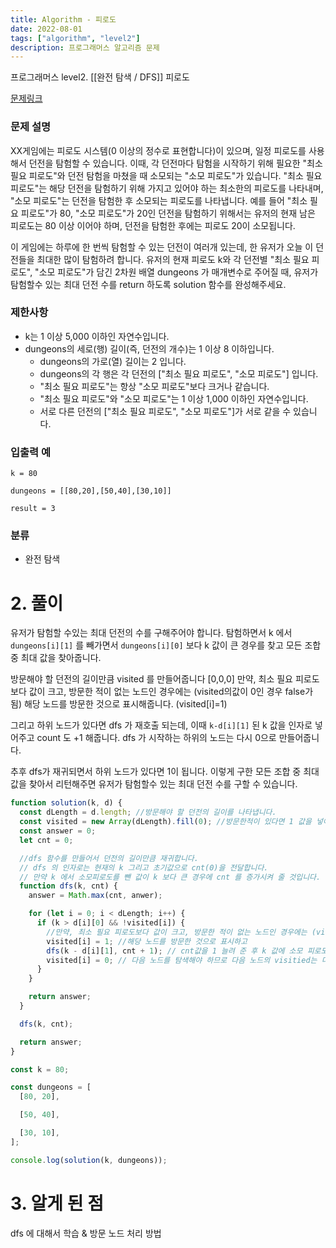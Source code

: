 ```yaml
---
title: Algorithm - 피로도
date: 2022-08-01
tags: ["algorithm", "level2"]
description: 프로그래머스 알고리즘 문제
---
```


프로그래머스 level2. [[완전 탐색 / DFS]] 피로도

[문제링크](https://school.programmers.co.kr/learn/courses/30/lessons/87946)

### 문제 설명

XX게임에는 피로도 시스템(0 이상의 정수로 표현합니다)이 있으며, 일정 피로도를 사용해서 던전을 탐험할 수 있습니다. 이때, 각 던전마다 탐험을 시작하기 위해 필요한 "최소 필요 피로도"와 던전 탐험을 마쳤을 때 소모되는 "소모 피로도"가 있습니다. "최소 필요 피로도"는 해당 던전을 탐험하기 위해 가지고 있어야 하는 최소한의 피로도를 나타내며, "소모 피로도"는 던전을 탐험한 후 소모되는 피로도를 나타냅니다. 예를 들어 "최소 필요 피로도"가 80, "소모 피로도"가 20인 던전을 탐험하기 위해서는 유저의 현재 남은 피로도는 80 이상 이어야 하며, 던전을 탐험한 후에는 피로도 20이 소모됩니다.

이 게임에는 하루에 한 번씩 탐험할 수 있는 던전이 여러개 있는데, 한 유저가 오늘 이 던전들을 최대한 많이 탐험하려 합니다. 유저의 현재 피로도 k와 각 던전별 "최소 필요 피로도", "소모 피로도"가 담긴 2차원 배열 dungeons 가 매개변수로 주어질 때, 유저가 탐험할수 있는 최대 던전 수를 return 하도록 solution 함수를 완성해주세요.

### 제한사항

- k는 1 이상 5,000 이하인 자연수입니다.
- dungeons의 세로(행) 길이(즉, 던전의 개수)는 1 이상 8 이하입니다.
  - dungeons의 가로(열) 길이는 2 입니다.
  - dungeons의 각 행은 각 던전의 ["최소 필요 피로도", "소모 피로도"] 입니다.
  - "최소 필요 피로도"는 항상 "소모 피로도"보다 크거나 같습니다.
  - "최소 필요 피로도"와 "소모 피로도"는 1 이상 1,000 이하인 자연수입니다.
  - 서로 다른 던전의 ["최소 필요 피로도", "소모 피로도"]가 서로 같을 수 있습니다.

### 입출력 예

```
k = 80

dungeons = [[80,20],[50,40],[30,10]]

result = 3
```

### 분류

- 완전 탐색

# 2. 풀이

유저가 탐험할 수있는 최대 던전의 수를 구해주어야 합니다.
탐험하면서 k 에서 `dungeons[i][1]` 를 빼가면서 `dungeons[i][0]` 보다 k 값이 큰 경우를 찾고 모든 조합 중 최대 값을 찾아줍니다.

방문해야 할 던전의 길이만큼 visited 를 만들어줍니다 [0,0,0]
만약, 최소 필요 피로도보다 값이 크고, 방문한 적이 없는 노드인 경우에는 (visited의값이 0인 경우 false가 됨) 해당 노드를 방문한 것으로 표시해줍니다. (visited[i]=1)

그리고 하위 노드가 있다면 dfs 가 재호출 되는데, 이때 `k-d[i][1]` 된 k 값을 인자로 넣어주고 count 도 +1 해줍니다. dfs 가 시작하는 하위의 노드는 다시 0으로 만들어줍니다.

추후 dfs가 재귀되면서 하위 노드가 있다면 1이 됩니다. 이렇게 구한 모든 조합 중 최대 값을 찾아서 리턴해주면 유저가 탐험할수 있는 최대 던전 수를 구할 수 있습니다.

```js
function solution(k, d) {
  const dLength = d.length; //방문해야 할 던전의 길이를 나타냅니다.
  const visited = new Array(dLength).fill(0); //방문한적이 있다면 1 값을 넣어줄 변수를 던전의 길이만큼 만들어줍니다.
  const answer = 0;
  let cnt = 0;

  //dfs 함수를 만들어서 던전의 길이만큼 재귀합니다.
  // dfs 의 인자로는 현재의 k 그리고 초기값으로 cnt(0)을 전달합니다.
  // 만약 k 에서 소모피로도를 뺀 값이 k 보다 큰 경우에 cnt 를 증가시켜 줄 것입니다.
  function dfs(k, cnt) {
    answer = Math.max(cnt, anwer);

    for (let i = 0; i < dLength; i++) {
      if (k > d[i][0] && !visited[i]) {
        //만약, 최소 필요 피로도보다 값이 크고, 방문한 적이 없는 노드인 경우에는 (visited의값이 0인 경우 false)
        visited[i] = 1; //해당 노드를 방문한 것으로 표시하고
        dfs(k - d[i][1], cnt + 1); // cnt값을 1 늘려 준 후 k 값에 소모 피로도를 빼 준 후 다음 노드를 탐색합니다. dfs
        visited[i] = 0; // 다음 노드를 탐색해야 하므로 다음 노드의 visitied는 다시 0으로 만들어줍니다. 즉 하위 노드가 있는 경우라면 계속 아래로 내려가며 부모의 노드 visitied 값을 1 로 만들면서 탐색합니다.
      }
    }

    return answer;
  }

  dfs(k, cnt);

  return answer;
}

const k = 80;

const dungeons = [
  [80, 20],

  [50, 40],

  [30, 10],
];

console.log(solution(k, dungeons));
```

# 3. 알게 된 점

dfs 에 대해서 학습 & 방문 노드 처리 방법
